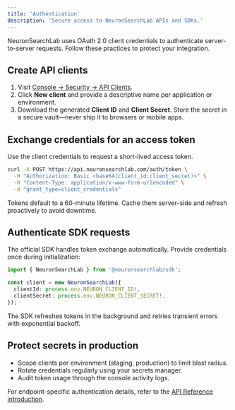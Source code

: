 ```yaml
---
title: 'Authentication'
description: 'Secure access to NeuronSearchLab APIs and SDKs.'
---
```


NeuronSearchLab uses OAuth 2.0 client credentials to authenticate server-to-server requests. Follow these practices to protect your integration.

## Create API clients

1. Visit [Console → Security → API Clients](https://console.neuronsearchlab.com/security/clients).
2. Click **New client** and provide a descriptive name per application or environment.
3. Download the generated **Client ID** and **Client Secret**. Store the secret in a secure vault—never ship it to browsers or mobile apps.

## Exchange credentials for an access token

Use the client credentials to request a short-lived access token.

```bash
curl -X POST https://api.neuronsearchlab.com/auth/token \
  -H "Authorization: Basic <base64(client_id:client_secret)>" \
  -H "Content-Type: application/x-www-form-urlencoded" \
  -d "grant_type=client_credentials"
```

Tokens default to a 60-minute lifetime. Cache them server-side and refresh proactively to avoid downtime.

## Authenticate SDK requests

The official SDK handles token exchange automatically. Provide credentials once during initialization:

```ts
import { NeuronSearchLab } from '@neuronsearchlab/sdk';

const client = new NeuronSearchLab({
  clientId: process.env.NEURON_CLIENT_ID!,
  clientSecret: process.env.NEURON_CLIENT_SECRET!,
});
```

The SDK refreshes tokens in the background and retries transient errors with exponential backoff.

## Protect secrets in production

- Scope clients per environment (staging, production) to limit blast radius.
- Rotate credentials regularly using your secrets manager.
- Audit token usage through the console activity logs.

For endpoint-specific authentication details, refer to the [API Reference introduction](/api-reference/introduction).
